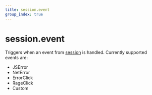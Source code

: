 ```yaml
---
title: session.event
group_index: true
---
```


# session.event

Triggers when an event from [session](https://livesession.io) is handled. Currently supported events are:

* JSError
* NetError
* ErrorClick
* RageClick
* Custom